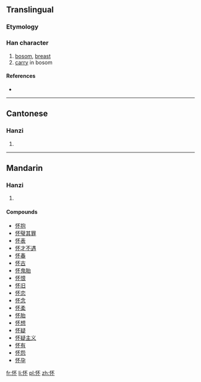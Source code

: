 {{also|懷}}
==Translingual==

===Etymology===
{{Han simp|懷|f=褱|t=不}}

===Han character===
{{Han char|rn=61|rad=心|as=04|sn=7|four=9109<sub>0</sub>|canj=心一火 (PMF)}}

# [[bosom]], [[breast]]
# [[carry]] in bosom

====References====
* {{Han ref|kx=0379.050|dkj=10412|dj=0707.110|hdz=42276.020|uh=6000|ud=24576|bh=CAE4|bd=51940}}

----

==Cantonese==

===Hanzi===
{{yue-hanzi|jyut=|y=waai4|tra=懷}}

# {{defn|lang=yue|sort=心04}}

----

==Mandarin==

===Hanzi===
{{cmn-hanzi|tra=懷|pin=[[huái]] ([[huai2]])|wg=huai<sup>2</sup>}}

# {{defn|lang=cmn|sort=心04}}

====Compounds====
* [[怀抱]]
* [[怀璧其罪]]
* [[怀表]]
* [[怀才不遇]]
* [[怀春]]
* [[怀古]]
* [[怀鬼胎]]
* [[怀恨]]
* [[怀旧]]
* [[怀恋]]
* [[怀念]]
* [[怀柔]]
* [[怀胎]]
* [[怀想]]
* [[怀疑]]
* [[怀疑主义]]
* [[怀有]]
* [[怀怨]]
* [[怀孕]]

[[fr:怀]]
[[li:怀]]
[[pl:怀]]
[[zh:怀]]